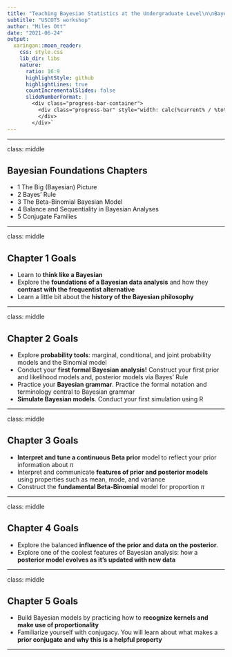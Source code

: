 ```yaml
---
title: "Teaching Bayesian Statistics at the Undergraduate Level\n\nBayesian Foundations"
subtitle: "USCOTS workshop"
author: "Miles Ott"
date: "2021-06-24"
output:
  xaringan::moon_reader:
    css: style.css
    lib_dir: libs
    nature:
      ratio: 16:9
      highlightStyle: github
      highlightLines: true
      countIncrementalSlides: false
      slideNumberFormat: |
        <div class="progress-bar-container">
          <div class="progress-bar" style="width: calc(%current% / %total% * 100%);">
          </div>
        </div>`
---
```


---

class: middle 

## Bayesian Foundations Chapters

- 1 The Big (Bayesian) Picture
- 2 Bayes' Rule
- 3 The Beta-Binomial Bayesian Model
- 4 Balance and Sequentiality in Bayesian Analyses
- 5 Conjugate Families



---

class: middle 

## Chapter 1 Goals

- Learn to __think like a Bayesian__
- Explore the __foundations of a Bayesian data analysis__ and how they __contrast with the frequentist alternative__
- Learn a little bit about the __history of the Bayesian philosophy__

---

class: middle 

## Chapter 2 Goals

- Explore __probability tools__: marginal, conditional, and joint probability models and the Binomial model
- Conduct your __first formal Bayesian analysis!__ Construct your first prior and likelihood models and, posterior models via Bayes’ Rule
- Practice your __Bayesian grammar__. Practice the formal notation and terminology central to Bayesian grammar
- __Simulate Bayesian models__. Conduct your first simulation using R

---

class: middle 

## Chapter 3 Goals

- __Interpret and tune a continuous Beta prior__ model to reflect your prior information about  $\pi$
- Interpret and communicate __features of prior and posterior models__ using properties such as mean, mode, and variance
- Construct the __fundamental Beta-Binomial__ model for proportion $\pi$

---

class: middle 

## Chapter 4 Goals

- Explore the balanced __influence of the prior and data on the posterior__. 
- Explore one of the coolest features of Bayesian analysis: how a __posterior model evolves as it’s updated with new data__

---

class: middle 

## Chapter 5 Goals


- Build Bayesian models by practicing how to __recognize kernels and make use of proportionality__
- Familiarize yourself with conjugacy. You will learn about what makes a __prior conjugate and why this is a helpful property__

---